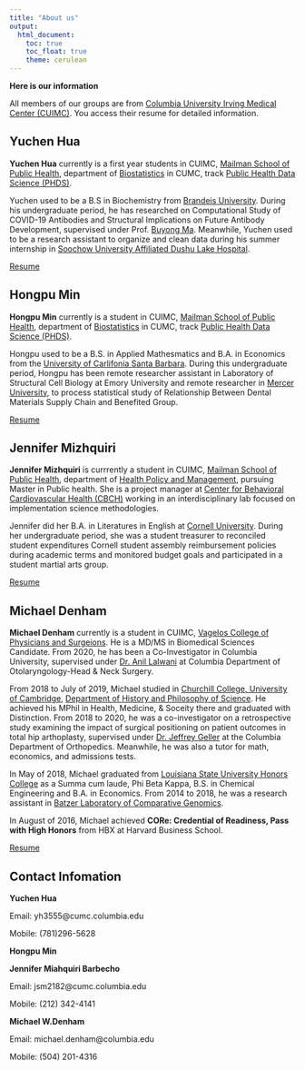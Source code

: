 ```yaml
---
title: "About us"
output:
  html_document:
    toc: true
    toc_float: true
    theme: cerulean
---
```


__Here is our information__

All members of our groups are from [Columbia University Irving Medical Center (CUIMC)](https://www.cuimc.columbia.edu/). 
You access their resume for detailed information. 

## Yuchen Hua ##  
__Yuchen Hua__ currently is a first year students in CUIMC, [Mailman School of Public Health](https://www.cuimc.columbia.edu/education/mailman-school-public-health), department of [Biostatistics](https://www.publichealth.columbia.edu/academics/departments/biostatistics) in CUMC, track [Public Health Data Science (PHDS)](https://www.publichealth.columbia.edu/academics/degrees/master-science/public-health-data-science). 

Yuchen used to be a B.S in Biochemistry from [Brandeis University](https://www.brandeis.edu/). During his undergraduate period, he has researched on Computational Study of COVID-19 Antibodies and Structural Implications on Future Antibody Development, supervised under Prof. [Buyong Ma](https://pharm.sjtu.edu.cn/en/szdw/2747.html). 
Meanwhile, Yuchen used to be a research assistant to organize and clean data during his summer internship in [Soochow University Affiliated Dushu Lake Hospital](https://www.sdhmdp.com/).

[Resume](CV Yuchen Hua .pdf)

## Hongpu Min ##
__Hongpu Min__ currently is a student in CUIMC, [Mailman School of Public Health](https://www.cuimc.columbia.edu/education/mailman-school-public-health), department of [Biostatistics](https://www.publichealth.columbia.edu/academics/departments/biostatistics) in CUMC, track [Public Health Data Science (PHDS)](https://www.publichealth.columbia.edu/academics/degrees/master-science/public-health-data-science). 

Hongpu used to be a B.S. in Applied Mathesmatics and B.A. in Economics from the [University of Carlifonia Santa Barbara](https://www.ucsb.edu/). During this undergraduate period, Hongpu has been remote researcher assistant in Laboratory of Structural Cell Biology at Emory University and remote researcher in [Mercer University](https://www.mercer.edu/), to process statistical study of Relationship Between Dental Materials Supply Chain and Benefited Group. 

[Resume](Hongpu Min Resume.pdf)



## Jennifer Mizhquiri ##     
__Jennifer Mizhquiri__ is currrently a student in CUIMC, [Mailman School of Public Health](https://www.cuimc.columbia.edu/education/mailman-school-public-health), department of [Health Policy and Management](https://www.publichealth.columbia.edu/academics/departments/health-policy-and-management), pursuing Master in Public health. She is a project manager at [Center for Behavioral Cardiovascular Health (CBCH)](https://www.columbiacardiology.org/research/research-centers-and-programs/center-behavioral-cardiovascular-health) working in an interdisciplinary lab focused on implementation science methodologies.

Jennifer did her B.A. in Literatures in English at [Cornell University](https://www.cornell.edu/). During her undergraduate period, she was a student treasurer to reconciled student expenditures Cornell student assembly reimbursement policies during academic terms and monitored budget goals and participated in a student martial arts group.

[Resume](20221021_Resume_MizhquiriBarbecho_Jennifer.pdf)

## Michael Denham ##     
__Michael Denham__ currently is a student in CUIMC, [Vagelos College of Physicians and Surgeions](https://www.vagelos.columbia.edu/). He is a MD/MS in Biomedical Sciences Candidate. From 2020, he has been a Co-Investigator in Columbia University, supervised under [Dr. Anil Lalwani](https://www.entcolumbia.org/profile/aklalwani) at Columbia Department of Otolaryngology-Head & Neck Surgery.

From 2018 to July of 2019, Michael studied in [Churchill College, University of Cambridge](https://www.chu.cam.ac.uk/), [Department of History and Philosophy of Science](https://www.hps.cam.ac.uk/). He achieved his MPhil in Health, Medicine, & Soceity there and graduated with Distinction. From 2018 to 2020, he was a co-investigator on a retrospective study examining the impact of surgical positioning on patient outcomes in total hip arthoplasty, supervised under [Dr. Jeffrey Geller](https://doctors.columbia.edu/us/ny/tarrytown/jeffrey-a-geller-md-155-white-plains-road) at the Columbia Department of Orthopedics. Meanwhile, he was also a tutor for math, economics, and admissions tests. 

In May of 2018, Michael graduated from [Louisiana State University Honors College](http://www.honors.lsu.edu/) as a Summa cum laude, Phi Beta Kappa, B.S. in Chemical Engineering and B.A. in Economics. From 2014 to 2018, he was a research assistant in [Batzer Laboratory of Comparative Genomics](https://biosci-batzerlab.biology.lsu.edu/).

In August of 2016, Michael achieved __CORe: Credential of Readiness, Pass with High Honors__ from HBX at Harvard Business School. 

[Resume](Michael Denham_CV_11.22.2022.pdf)

## Contact Infomation ##
__Yuchen Hua__

Email: yh3555@cumc.columbia.edu

Mobile: (781)296-5628


__Hongpu Min__


__Jennifer Miahquiri Barbecho__

Email: jsm2182@cumc.columbia.edu

Mobile: (212) 342-4141


__Michael W.Denham__

Email: michael.denham@columbia.edu

Mobile: (504) 201-4316






